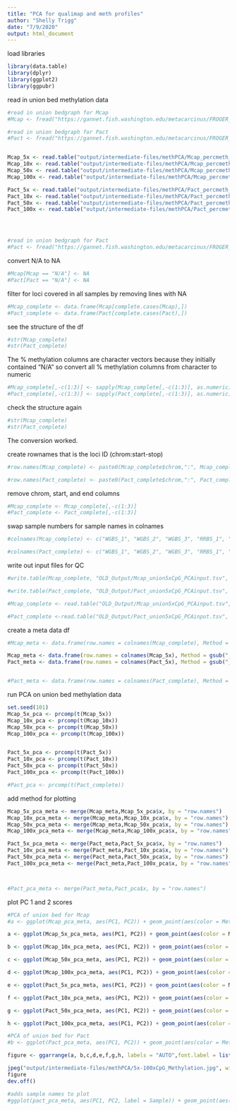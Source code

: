 ```yaml
---
title: "PCA for qualimap and meth profiles"
author: "Shelly Trigg"
date: "7/9/2020"
output: html_document
---
```



load libraries
```r
library(data.table)
library(dplyr)
library(ggplot2)
library(ggpubr)
```

read in union bed methylation data
```r
#read in union bedgraph for Mcap
#Mcap <- fread("https://gannet.fish.washington.edu/metacarcinus/FROGER_meth_compare/20200424/10-unionbedg/Mcap_union_5x.bedgraph")

#read in union bedgraph for Pact
#Pact <- fread("https://gannet.fish.washington.edu/metacarcinus/FROGER_meth_compare/20200424/10-unionbedg/Pact_union_5x.bedgraph")


Mcap_5x <- read.table("output/intermediate-files/methPCA/Mcap_percmeth_5x.txt", header = T)
Mcap_10x <- read.table("output/intermediate-files/methPCA/Mcap_percmeth_10x.txt", header = T)
Mcap_50x <- read.table("output/intermediate-files/methPCA/Mcap_percmeth_50x.txt", header = T)
Mcap_100x <- read.table("output/intermediate-files/methPCA/Mcap_percmeth_100x.txt", header = T)

Pact_5x <- read.table("output/intermediate-files/methPCA/Pact_percmeth_5x.txt", header = T)
Pact_10x <- read.table("output/intermediate-files/methPCA/Pact_percmeth_10x.txt", header = T)
Pact_50x <- read.table("output/intermediate-files/methPCA/Pact_percmeth_50x.txt", header = T)
Pact_100x <- read.table("output/intermediate-files/methPCA/Pact_percmeth_100x.txt", header =T)




#read in union bedgraph for Pact
#Pact <- fread("https://gannet.fish.washington.edu/metacarcinus/FROGER_meth_compare/20200424/10-unionbedg/Pact_union_5x.bedgraph")


```

convert N/A to NA
```r
#Mcap[Mcap == "N/A"] <- NA
#Pact[Pact == "N/A"] <- NA
```

filter for loci covered in all samples by removing lines with NA
```r
#Mcap_complete <- data.frame(Mcap[complete.cases(Mcap),])
#Pact_complete <- data.frame(Pact[complete.cases(Pact),])

```

see the structure of the df
```r
#str(Mcap_complete)
#str(Pact_complete)

```

The % methylation columns are character vectors because they initially contained "N/A" so convert all % methylation columns from character to numeric
```r
#Mcap_complete[,-c(1:3)] <- sapply(Mcap_complete[,-c(1:3)], as.numeric)
#Pact_complete[,-c(1:3)] <- sapply(Pact_complete[,-c(1:3)], as.numeric)

```

check the structure again
```r
#str(Mcap_complete)
#str(Pact_complete)

```
The conversion worked.

create rownames that is the loci ID (chrom:start-stop)
```r
#row.names(Mcap_complete) <- paste0(Mcap_complete$chrom,":", Mcap_complete$start,"-",Mcap_complete$end)

#row.names(Pact_complete) <- paste0(Pact_complete$chrom,":", Pact_complete$start,"-",Pact_complete$end)
```

remove chrom, start, and end columns
```r
#Mcap_complete <- Mcap_complete[,-c(1:3)]
#Pact_complete <- Pact_complete[,-c(1:3)]
```


swap sample numbers for sample names in colnames
```r
#colnames(Mcap_complete) <- c("WGBS_1", "WGBS_2", "WGBS_3", "RRBS_1", "RRBS_2", "RRBS_3", "MBDBS_1", "MBDBS_2", "MBDBS_3")

#colnames(Pact_complete) <- c("WGBS_1", "WGBS_2", "WGBS_3", "RRBS_1", "RRBS_2", "RRBS_3", "MBDBS_1", "MBDBS_2", "MBDBS_3")
```

write out input files for QC
```r
#write.table(Mcap_complete, "OLD_Output/Mcap_union5xCpG_PCAinput.tsv", sep ="\t", quote = F)

#write.table(Pact_complete, "OLD_Output/Pact_union5xCpG_PCAinput.tsv", sep ="\t", quote = F)

```

```r
#Mcap_complete <- read.table("OLD_Output/Mcap_union5xCpG_PCAinput.tsv", sep = "\t", stringsAsFactors = F, header = T, row.names = 1)

#Pact_complete <-read.table("OLD_Output/Pact_union5xCpG_PCAinput.tsv", sep = "\t", stringsAsFactors = F,header = T, row.names = 1)
```


create a meta data df
```r
#Mcap_meta <- data.frame(row.names = colnames(Mcap_complete), Method = gsub("_.*","",colnames(Mcap_complete)))

Mcap_meta <- data.frame(row.names = colnames(Mcap_5x), Method = gsub("_.*","",colnames(Mcap_5x)))
Pact_meta <- data.frame(row.names = colnames(Pact_5x), Method = gsub("_.*","",colnames(Pact_5x)))


#Pact_meta <- data.frame(row.names = colnames(Pact_complete), Method = gsub("_.*","",colnames(Pact_complete)))
```

run PCA on union bed methylation data
```r
set.seed(101)
Mcap_5x_pca <- prcomp(t(Mcap_5x))
Mcap_10x_pca <- prcomp(t(Mcap_10x))
Mcap_50x_pca <- prcomp(t(Mcap_50x))
Mcap_100x_pca <- prcomp(t(Mcap_100x))


Pact_5x_pca <- prcomp(t(Pact_5x))
Pact_10x_pca <- prcomp(t(Pact_10x))
Pact_50x_pca <- prcomp(t(Pact_50x))
Pact_100x_pca <- prcomp(t(Pact_100x))

#Pact_pca <- prcomp(t(Pact_complete))
```

add method for plotting
```r
Mcap_5x_pca_meta <- merge(Mcap_meta,Mcap_5x_pca$x, by = "row.names")
Mcap_10x_pca_meta <- merge(Mcap_meta,Mcap_10x_pca$x, by = "row.names")
Mcap_50x_pca_meta <- merge(Mcap_meta,Mcap_50x_pca$x, by = "row.names")
Mcap_100x_pca_meta <- merge(Mcap_meta,Mcap_100x_pca$x, by = "row.names")

Pact_5x_pca_meta <- merge(Pact_meta,Pact_5x_pca$x, by = "row.names")
Pact_10x_pca_meta <- merge(Pact_meta,Pact_10x_pca$x, by = "row.names")
Pact_50x_pca_meta <- merge(Pact_meta,Pact_50x_pca$x, by = "row.names")
Pact_100x_pca_meta <- merge(Pact_meta,Pact_100x_pca$x, by = "row.names")



#Pact_pca_meta <- merge(Pact_meta,Pact_pca$x, by = "row.names")
```


plot PC 1 and 2 scores

```r
#PCA of union bed for Mcap
#a <- ggplot(Mcap_pca_meta, aes(PC1, PC2)) + geom_point(aes(color = Method), size = 3) + scale_color_manual(values = c("#FD8D3C","#9E9AC8","#74C476")) + theme_bw() + ylab(paste0("PC2 (", round(summary(Mcap_pca)[[6]][[5]]*100,2),"% variation explained)")) + xlab(paste0("PC1 (",round(summary(Mcap_pca)[[6]][[2]]*100,2),"% variation explained)")) + labs(color = "method") + ggtitle(expression(italic("M.capitata")))

a <- ggplot(Mcap_5x_pca_meta, aes(PC1, PC2)) + geom_point(aes(color = Method), size = 3) + scale_color_manual(values = c("#FD8D3C","#9E9AC8","#74C476")) + theme_bw() + ylab(paste0("PC2 (", round(summary(Mcap_5x_pca)[[6]][[5]]*100,2),"% variation explained)")) + xlim(-700,900) + ylim(-550,450) +xlab(paste0("PC1 (",round(summary(Mcap_5x_pca)[[6]][[2]]*100,2),"% variation explained)")) + labs(color = "method") + ggtitle("read threshold: 5x") +  theme(plot.title = element_text(hjust = 0.5))

b <- ggplot(Mcap_10x_pca_meta, aes(PC1, PC2)) + geom_point(aes(color = Method), size = 3) + scale_color_manual(values = c("#FD8D3C","#9E9AC8","#74C476")) + theme_bw() + ylab(paste0("PC2 (", round(summary(Mcap_10x_pca)[[6]][[5]]*100,2),"% variation explained)")) + xlim(-700,900) + ylim(-550,450)+ xlab(paste0("PC1 (",round(summary(Mcap_10x_pca)[[6]][[2]]*100,2),"% variation explained)")) + labs(color = "method") + ggtitle("read threshold: 10x") +  theme(plot.title = element_text(hjust = 0.5))

c <- ggplot(Mcap_50x_pca_meta, aes(PC1, PC2)) + geom_point(aes(color = Method), size = 3) + scale_color_manual(values = c("#FD8D3C","#9E9AC8","#74C476")) + theme_bw() + ylab(paste0("PC2 (", round(summary(Mcap_50x_pca)[[6]][[5]]*100,2),"% variation explained)")) + xlim(-700,900) + ylim(-550,450)+ xlab(paste0("PC1 (",round(summary(Mcap_50x_pca)[[6]][[2]]*100,2),"% variation explained)")) + labs(color = "method") + ggtitle("read threshold: 50x") +  theme(plot.title = element_text(hjust = 0.5))

d <- ggplot(Mcap_100x_pca_meta, aes(PC1, PC2)) + geom_point(aes(color = Method), size = 3) + scale_color_manual(values = c("#FD8D3C","#9E9AC8","#74C476")) + theme_bw() + ylab(paste0("PC2 (", round(summary(Mcap_100x_pca)[[6]][[5]]*100,2),"% variation explained)")) + xlim(-700,900) + ylim(-550,450)+ xlab(paste0("PC1 (",round(summary(Mcap_100x_pca)[[6]][[2]]*100,2),"% variation explained)")) + labs(color = "method") + ggtitle("read threshold: 100x") +  theme(plot.title = element_text(hjust = 0.5))

e <- ggplot(Pact_5x_pca_meta, aes(PC1, PC2)) + geom_point(aes(color = Method), size = 3) + scale_color_manual(values = c("#FD8D3C","#9E9AC8","#74C476")) + theme_bw() + ylab(paste0("PC2 (", round(summary(Pact_5x_pca)[[6]][[5]]*100,2),"% variation explained)")) + xlim(-4000,8000) + ylim(-3500,2500) +xlab(paste0("PC1 (",round(summary(Pact_5x_pca)[[6]][[2]]*100,2),"% variation explained)")) + labs(color = "method") 

f <- ggplot(Pact_10x_pca_meta, aes(PC1, PC2)) + geom_point(aes(color = Method), size = 3) + scale_color_manual(values = c("#FD8D3C","#9E9AC8","#74C476")) + theme_bw() + ylab(paste0("PC2 (", round(summary(Pact_10x_pca)[[6]][[5]]*100,2),"% variation explained)")) + xlim(-4000,8000) + ylim(-3500,2500)+ xlab(paste0("PC1 (",round(summary(Pact_10x_pca)[[6]][[2]]*100,2),"% variation explained)")) + labs(color = "method") 

g <- ggplot(Pact_50x_pca_meta, aes(PC1, PC2)) + geom_point(aes(color = Method), size = 3) + scale_color_manual(values = c("#FD8D3C","#9E9AC8","#74C476")) + theme_bw() + ylab(paste0("PC2 (", round(summary(Pact_50x_pca)[[6]][[5]]*100,2),"% variation explained)")) + xlim(-4000,8000) + ylim(-3500,2500) + xlab(paste0("PC1 (",round(summary(Pact_50x_pca)[[6]][[2]]*100,2),"% variation explained)")) + labs(color = "method") 

h <- ggplot(Pact_100x_pca_meta, aes(PC1, PC2)) + geom_point(aes(color = Method), size = 3) + scale_color_manual(values = c("#FD8D3C","#9E9AC8","#74C476")) + theme_bw() + ylab(paste0("PC2 (", round(summary(Pact_100x_pca)[[6]][[5]]*100,2),"% variation explained)")) + xlim(-4000,8000) + ylim(-3500,2500)+ xlab(paste0("PC1 (",round(summary(Pact_100x_pca)[[6]][[2]]*100,2),"% variation explained)")) + labs(color = "method") 

#PCA of union bed for Pact
#b <- ggplot(Pact_pca_meta, aes(PC1, PC2)) + geom_point(aes(color = Method), size = 3) + scale_color_manual(values = c("#FD8D3C","#9E9AC8","#74C476")) + theme_bw() + ylab(paste0("PC2 (", round(summary(Pact_pca)[[6]][[5]]*100,2),"% variation explained)")) + xlab(paste0("PC1 (",round(summary(Pact_pca)[[6]][[2]]*100,2),"% variation explained)")) + labs(color = "method") + ggtitle(expression(italic("P.acuta")))

figure <- ggarrange(a, b,c,d,e,f,g,h, labels = "AUTO",font.label = list(size = 18) , ncol = 4,nrow = 2,common.legend = TRUE, legend = "top")

jpeg("output/intermediate-files/methPCA/5x-100xCpG_Methylation.jpg", width = 15, height = 8, units = "in", res = 300)
figure
dev.off()

#adds sample names to plot
#ggplot(pact_pca_meta, aes(PC1, PC2, label = Sample)) + geom_point(aes(color = Group)) + geom_text(size = 1.5,hjust=1,vjust=-1) + scale_color_manual(values = c("#E6550D", "#756BB1","#31A354" )) + theme_bw() + ylab("PC2") + xlab("PC1")

```

